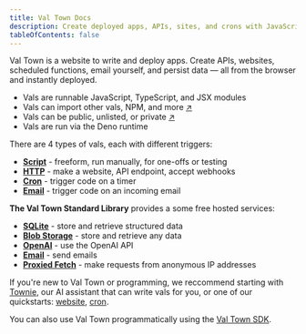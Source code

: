 ```yaml
---
title: Val Town Docs
description: Create deployed apps, APIs, sites, and crons with JavaScript
tableOfContents: false
---
```


Val Town is a website to write and deploy apps. Create APIs, websites, scheduled functions, email yourself,
and persist data — all from the browser and instantly deployed.

- Vals are runnable JavaScript, TypeScript, and JSX modules
- Vals can import other vals, NPM, and more [↗](/reference/import)
- Vals can be public, unlisted, or private [↗](/reference/permissions)
- Vals are run via the Deno runtime

There are 4 types of vals, each with different triggers:

- [**Script**](/types/script) - freeform, run manually, for one-offs or testing
- [**HTTP**](/types/http) - make a website, API endpoint, accept webhooks
- [**Cron**](/types/cron) - trigger code on a timer
- [**Email**](/types/email) - trigger code on an incoming email

**The Val Town Standard Library** provides a some free hosted services:

- [**SQLite**](/std/sqlite) - store and retrieve structured data
- [**Blob Storage**](/std/blob) - store and retrieve any data
- [**OpenAI**](/std/openai) - use the OpenAI API
- [**Email**](/std/email) - send emails
- [**Proxied Fetch**](/std/proxied-fetch) - make requests from anonymous IP addresses

If you're new to Val Town or programming, we reccommend starting with [Townie](/townie), our AI assistant that can write vals for you, or one of our quickstarts: [website](/quickstarts/first-website), [cron](/quickstarts/first-cron).

You can also use Val Town programmatically using the [Val Town SDK](/sdk).
